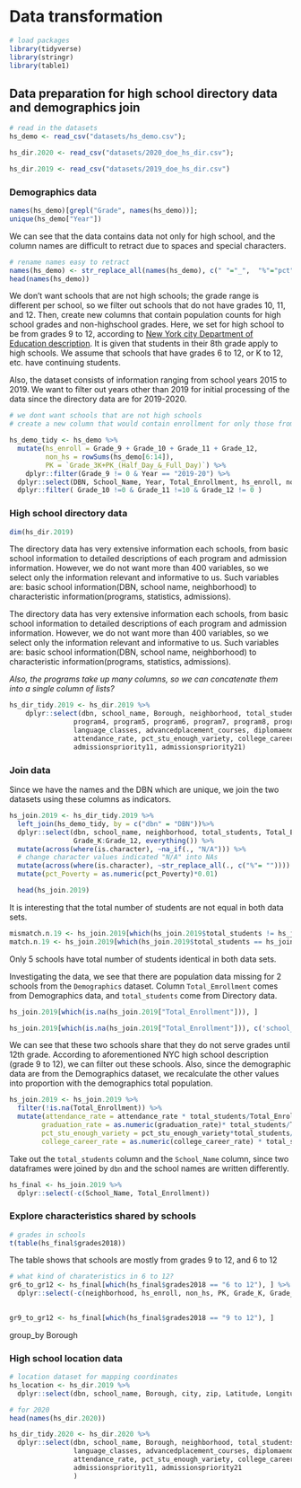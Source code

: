 # Data transformation

```r
# load packages
library(tidyverse)
library(stringr)
library(table1)
```

## Data preparation for high school directory data and demographics join

```r
# read in the datasets
hs_demo <- read_csv("datasets/hs_demo.csv");

hs_dir.2020 <- read_csv("datasets/2020_doe_hs_dir.csv");

hs_dir.2019 <- read_csv("datasets/2019_doe_hs_dir.csv")
```


### Demographics data

```r
names(hs_demo)[grepl("Grade", names(hs_demo))];
unique(hs_demo["Year"])
```

We can see that the data contains data not only for high school, and the column names are difficult to retract due to spaces and special characters.
```r
# rename names easy to retract
names(hs_demo) <- str_replace_all(names(hs_demo), c(" "="_",  "%"="pct", "#"="n"))
head(names(hs_demo))
```

We don't want schools that are not high schools; the grade range is different per school, so we filter out schools that do not have grades 10, 11, and 12. Then, create new columns that contain population counts for high school grades and non-highschool grades.
Here, we set for high school to be from grades 9 to 12, according to [New York city Department of Education description](https://www.schools.nyc.gov/enrollment/enroll-grade-by-grade/high-school). It is given that students in their 8th grade apply to high schools. We assume that schools that have grades 6 to 12, or K to 12, etc. have continuing students.

Also, the dataset consists of information ranging from school years 2015 to 2019. We want to filter out years other than 2019 for initial processing of the data since the directory data are for 2019-2020.

```r
# we dont want schools that are not high schools
# create a new column that would contain enrollment for only those from Grade 9(hs) and other

hs_demo_tidy <- hs_demo %>% 
  mutate(hs_enroll = Grade_9 + Grade_10 + Grade_11 + Grade_12,
         non_hs = rowSums(hs_demo[6:14]),
         PK = `Grade_3K+PK_(Half_Day_&_Full_Day)`) %>%
    dplyr::filter(Grade_9 != 0 & Year == "2019-20") %>% 
  dplyr::select(DBN, School_Name, Year, Total_Enrollment, hs_enroll, non_hs, everything(), -`Grade_3K+PK_(Half_Day_&_Full_Day)`) %>%
  dplyr::filter( Grade_10 !=0 & Grade_11 !=10 & Grade_12 != 0 )

```


### High school directory data

```r
dim(hs_dir.2019)
```

The directory data has very extensive information each schools, from basic school information to detailed descriptions of each program and admission information.
However, we do not want more than 400 variables, so we select only the information relevant and informative to us.
Such variables are: basic school information(DBN, school name, neighborhood) to characteristic information(programs, statistics, admissions).

The directory data has very extensive information each schools, from basic school information to detailed descriptions of each program and admission information.
However, we do not want more than 400 variables, so we select only the information relevant and informative to us.
Such variables are: basic school information(DBN, school name, neighborhood) to characteristic information(programs, statistics, admissions).

*Also, the programs take up many columns, so we can concatenate them into a single column of lists?*

```r
hs_dir_tidy.2019 <- hs_dir.2019 %>% 
    dplyr::select(dbn, school_name, Borough, neighborhood, total_students, grades2018, finalgrades, program1, program2,program3,
                program4, program5, program6, program7, program8, program9, program10,
                language_classes, advancedplacement_courses, diplomaendorsements,graduation_rate,
                attendance_rate, pct_stu_enough_variety, college_career_rate, specialized, 
                admissionspriority11, admissionspriority21)
```


### Join data

Since we have the names and the DBN which are unique, we join the two datasets using these columns as indicators.

```r
hs_join.2019 <- hs_dir_tidy.2019 %>% 
  left_join(hs_demo_tidy, by = c("dbn" = "DBN"))%>% 
  dplyr::select(dbn, school_name, neighborhood, total_students, Total_Enrollment, hs_enroll, non_hs, grades2018, PK,
                Grade_K:Grade_12, everything()) %>% 
  mutate(across(where(is.character), ~na_if(., "N/A"))) %>% 
  # change character values indicated "N/A" into NAs
  mutate(across(where(is.character), ~str_replace_all(., c("%"= "")))) %>% 
  mutate(pct_Poverty = as.numeric(pct_Poverty)*0.01)

  head(hs_join.2019)
```

It is interesting that the total number of students are not equal in both data sets.

```r
mismatch.n.19 <- hs_join.2019[which(hs_join.2019$total_students != hs_join.2019$Total_Enrollment), ]; dim(mismatch.n.19)
match.n.19 <- hs_join.2019[which(hs_join.2019$total_students == hs_join.2019$Total_Enrollment), ]; dim(match.n.19)
```
Only 5 schools have total number of students identical in both data sets.


Investigating the data, we see that there are population data missing for 2 schools from the `Demographics` dataset.
Column `Total_Emrollment` comes from Demographics data, and `total_students` come from Directory data.
```r
hs_join.2019[which(is.na(hs_join.2019["Total_Enrollment"])), ]
```

```r
hs_join.2019[which(is.na(hs_join.2019["Total_Enrollment"])), c('school_name', 'grades2018', 'finalgrades')]
```

We can see that these two schools share that they do not serve grades until 12th grade.
According to aforementioned NYC high school description (grade 9 to 12), we can filter out these schools.
Also, since the demographic data are from the Demographics dataset, we recalculate the other values into proportion with the demographics total population.

```r
hs_join.2019 <- hs_join.2019 %>% 
  filter(!is.na(Total_Enrollment)) %>% 
  mutate(attendance_rate = attendance_rate * total_students/Total_Enrollment,
        graduation_rate = as.numeric(graduation_rate)* total_students/Total_Enrollment ,
        pct_stu_enough_variety = pct_stu_enough_variety*total_students/Total_Enrollment ,
        college_career_rate = as.numeric(college_career_rate) * total_students/Total_Enrollment)
```

Take out the `total_students` column and the `School_Name` column, since two dataframes were joined by `dbn` and the school names are written differently.

```r
hs_final <- hs_join.2019 %>% 
  dplyr::select(-c(School_Name, Total_Enrollment))
```


### Explore characteristics shared by schools

```r
# grades in schools
t(table(hs_final$grades2018))
```

The table shows that schools are mostly from grades 9 to 12, and 6 to 12

```r
# what kind of charateristics in 6 to 12?
gr6_to_gr12 <- hs_final[which(hs_final$grades2018 == "6 to 12"), ] %>% 
  dplyr::select(-c(neighborhood, hs_enroll, non_hs, PK, Grade_K, Grade_1, Grade_2, Grade_3, Grade_4, Grade_5, finalgrades, )) %>% 
  

gr9_to_gr12 <- hs_final[which(hs_final$grades2018 == "9 to 12"), ]
```




group_by Borough







### High school location data
```r
# location dataset for mapping coordinates
hs_location <- hs_dir.2019 %>% 
  dplyr::select(dbn, school_name, Borough, city, zip, Latitude, Longitude, `Census Tract`, nta)
```





```r
# for 2020
head(names(hs_dir.2020))

hs_dir_tidy.2020 <- hs_dir.2020 %>% 
  dplyr::select(dbn, school_name, Borough, neighborhood, total_students, grades2019, 
                language_classes, advancedplacement_courses, diplomaendorsements,graduation_rate,
                attendance_rate, pct_stu_enough_variety, college_career_rate, specialized, 
                admissionspriority11, admissionspriority21
                )
```